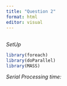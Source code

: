 ```yaml
---
title: "Question 2"
format: html
editor: visual
---
```


## 

*SetUp* \

```r
library(foreach)
library(doParallel)
library(MASS)
```

*Serial Processing time:*
